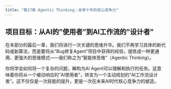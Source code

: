 ```yaml
---
title: "第17章 Agentic Thinking：未来十年的核心竞争力"
---
```


## 项目目标：从AI的"使用者"到AI工作流的"设计者"

在本部分的最后一章，我们将进行一次关键的思维升华。我们不再学习具体的新代码或新算法，而是要将从"Bug修复Agent"项目中获得的经验，提炼成一种更通用、更强大的思维模式——我们称之为"智能体思维"（Agentic Thinking）。

你将学会如何将一个复杂的问题，解构为AI Agent可以理解和执行的任务。这意味着你将从一个被动响应的"AI使用者"，转变为一个主动规划的"AI工作流设计者"。这不仅仅是一次技能的提升，更是一次在未来AI时代核心竞争力的塑造。 